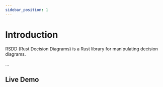 ```yaml
---
sidebar_position: 1
---
```



# Introduction

RSDD (Rust Decision Diagrams) is a Rust library for manipulating decision diagrams.

...

## Live Demo

<SDD />

